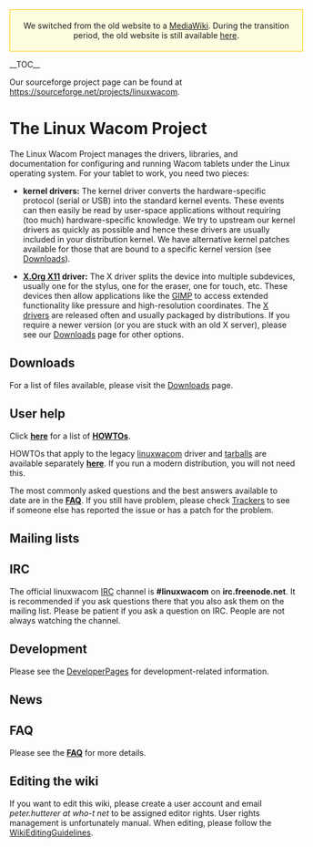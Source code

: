 <div style="padding:5px; border:1px solid #ffcc00; text-align:center; background:#FFFDDF; width:100%; margin-bottom:.2em;">
We switched from the old website to a [http://www.mediawiki.org MediaWiki].
During the transition period, the old website is still available
[http://linuxwacom.sourceforge.net/index_old.php here].
</div>

__TOC__

Our sourceforge project page can be found at https://sourceforge.net/projects/linuxwacom.

= The Linux Wacom Project =

The Linux Wacom Project manages the drivers, libraries, and documentation for configuring and running Wacom tablets under the Linux operating system.
For your tablet to work, you need two pieces:
* '''kernel drivers:''' The kernel driver converts the hardware-specific protocol (serial or USB) into the standard kernel events. These events can then easily be read by user-space applications without requiring (too much) hardware-specific knowledge. We try to upstream our kernel drivers as quickly as possible and hence these drivers are usually included in your distribution kernel. We have alternative kernel patches available for those that are bound to a specific kernel version (see [[Downloads]]).

* '''[http://www.x.org X.Org X11] driver:''' The X driver splits the device into multiple subdevices, usually one for the stylus, one for the eraser, one for touch, etc. These devices then allow applications like the [http://www.gimp.org GIMP] to access extended functionality like pressure and high-resolution coordinates. The [[xf86-input-wacom | X drivers]] are released often and usually packaged by distributions. If you require a newer version (or you are stuck with an old X server), please see our [[Downloads]] page for other options.

== Downloads ==
For a list of files available, please visit the [[Downloads]] page.

== User help ==
Click '''[[:Category:HOWTO|here]]''' for a list of '''[[:Category:HOWTO|HOWTOs]]'''.

HOWTOs that apply to the legacy [[linuxwacom]] driver and [http://sourceforge.net/projects/linuxwacom/files/ tarballs] are available separately '''[[:Category:Linuxwacom|here]]'''. If you run a modern distribution, you will not need this.

The most commonly asked questions and the best answers available to date are in the '''[[FAQ]]'''. If you still have problem, please check [http://sourceforge.net/tracker/?group_id=69596 Trackers] to see if someone else has reported the issue or has a patch for the problem.

== Mailing lists ==
{{:Mailing lists}}

== IRC ==
The official linuxwacom [[IRC]] channel is '''#linuxwacom''' on '''irc.freenode.net'''.  It is recommended if you ask questions there that you also ask them on the mailing list.  Please be patient if you ask a question on IRC.  People are not always watching the channel.

== Development ==
Please see the [[:Category:DeveloperPages|DeveloperPages]] for development-related information.

== News ==
{{:News}}

== FAQ ==
Please see the '''[[FAQ]]''' for more details.

== Editing the wiki ==
If you want to edit this wiki, please create a user account and email ''peter.hutterer at who-t net'' to be assigned editor rights. User rights management is unfortunately manual.
When editing, please follow the [[WikiEditingGuidelines]].